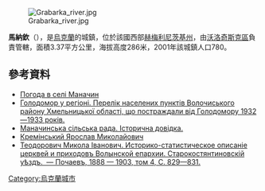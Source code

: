 [[Image:Grabarka_river.jpg|right]]

{{coord|49|32|22|N|26|21|33|E|scale:100000|display=title}}

'''馬納欽'''（{{lang-uk|Маначин}}），是[[烏克蘭|烏克蘭]]的城鎮，位於該國西部[[赫梅利尼茨基州|赫梅利尼茨基州]]，由[[沃洛奇斯克區|沃洛奇斯克區]]負責管轄，面積3.37平方公里，海拔高度286米，2001年該城鎮人口780。

==參考資料==
* [http://weather.in.ua/ua/hmel'nickaja/14911 Погода в селі Маначин] {{Wayback|url=http://weather.in.ua/ua/hmel%27nickaja/14911 |date=20160305090452 }}
* [https://web.archive.org/web/20160304103840/http://admvol.at.ua/golodvregioni.doc Голодомор у регіоні. Перелік населених пунктів Волочиського району Хмельницької області, що постраждали від Голодомору 1932—1933 років.]
* [http://volrada.km.ua/content/view/186/146/ Маначинська сільська рада. Історична довідка.]{{dead link|date=2018年5月 |bot=InternetArchiveBot |fix-attempted=yes }}
* [http://library.lsmu.edu.ua/biblioafisha/poetychna-storinka/115-kreminskyj-jaroslav-mykolajovych.html?lang= Кремінський Ярослав Миколайович]{{dead link|date=2018年5月 |bot=InternetArchiveBot |fix-attempted=yes }}
* [http://sk.vlasenko.net/volyn-sk-uezd/vsk0001.gif Теодорович Микола Іванович. Историко-статистическое описаніе церквей и приходовъ Волынской епархии. Старокостянтиновскій уѣздъ.  — Почаевъ, 1888 — 1903, том 4, С. 829—831.] {{Wayback|url=http://sk.vlasenko.net/volyn-sk-uezd/vsk0001.gif |date=20160305033342 }}

{{Ukraine-geo-stub}}
[[Category:烏克蘭城市|Category:烏克蘭城市]]